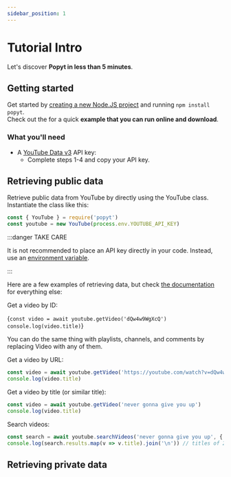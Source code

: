 ```yaml
---
sidebar_position: 1
---
```


# Tutorial Intro

Let's discover **Popyt in less than 5 minutes**.

## Getting started

Get started by [creating a new Node.JS project](https://docs.npmjs.com/cli/v9/commands/npm-init#examples) and running `npm install popyt`.  
Check out the <b><a href='https://runkit.com/brandonbothell/fetch-a-video' target='_blank'><RunkitText /></a></b> for a quick **example
that you can run online and download**.

### What you'll need

- A [YouTube Data v3](https://developers.google.com/youtube/v3/getting-started) API key:
  - Complete steps 1-4 and copy your API key.

## Retrieving public data

Retrieve public data from YouTube by directly using the YouTube class. Instantiate the class like this:

```js
const { YouTube } = require('popyt')
const youtube = new YouTube(process.env.YOUTUBE_API_KEY)
```

:::danger TAKE CARE

It is not recommended to place an API key directly in your code. Instead, use an [environment variable](https://github.com/motdotla/dotenv#-install).

:::

Here are a few examples of retrieving data, but check [the documentation](../api) for everything else:

Get a video by ID:

<RunkitCodeBlock
  language="js"
  runkitUrl="https://runkit.com/brandonbothell/fetch-a-video">
  {`const video = await youtube.getVideo('dQw4w9WgXcQ')
console.log(video.title)`}
</RunkitCodeBlock>

You can do the same thing with playlists, channels, and comments by replacing Video with any of them.

Get a video by URL:

```js
const video = await youtube.getVideo('https://youtube.com/watch?v=dQw4w9WgXcQ')
console.log(video.title)
```

Get a video by title (or similar title):

```js
const video = await youtube.getVideo('never gonna give you up')
console.log(video.title)
```

Search videos:

```js
const search = await youtube.searchVideos('never gonna give you up', { pageOptions: { maxPerPage: 25 } })
console.log(search.results.map(v => v.title).join('\n')) // titles of 25 beautiful videos
```

## Retrieving private data

<!-- (See [working with OAuth](../tutorial-extras/working-with-oauth).) -->
